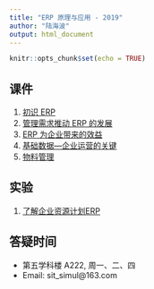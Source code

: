 ```yaml
---
title: "ERP 原理与应用 - 2019"
author: "陆海波"
output: html_document
---
```


```r
knitr::opts_chunk$set(echo = TRUE)
```

## 课件

1. [初识 ERP](chapter1/index.html)
2. [管理需求推动 ERP 的发展](chapter2/index.html)
3. [ERP 为企业带来的效益](chapter3/index.html)
4. [基础数据---企业运营的关键](chapter4/index.html)
5. [物料管理](chapter5/index.html)

## 实验

1. [了解企业资源计划ERP](实验1--了解企业资源计划ERP.doc)

## 答疑时间

- 第五学科楼 A222, 周一、二、四
- Email: sit_simul@163.com
